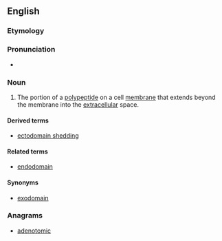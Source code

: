 ==English==

===Etymology===
{{prefix|ecto|domain|lang=en}}

===Pronunciation===
* {{a|US}} {{IPA|ˈɛktoʊdoʊˌmeɪn|lang=en}}

===Noun===
{{en-noun}}
{{wikipedia}}

# {{context|biochemistry|lang=en}} The portion of a [[polypeptide]] on a cell [[membrane]] that extends beyond the membrane into the [[extracellular]] space.

====Derived terms====
* [[ectodomain shedding]]

====Related terms====
* [[endodomain]]

====Synonyms====
* [[exodomain]]

===Anagrams===
* [[adenotomic#English|adenotomic]]